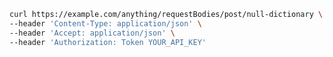```bash showLineNumbers copy filename="Request Body Post Null Dictionary usage example"
curl https://example.com/anything/requestBodies/post/null-dictionary \
--header 'Content-Type: application/json' \
--header 'Accept: application/json' \
--header 'Authorization: Token YOUR_API_KEY'
```
